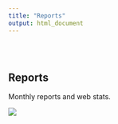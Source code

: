 ```yaml
---
title: "Reports"
output: html_document
---
```


<style type="text/css">
.title {
  display: none;
}

#getting-started img {
  margin-right: 10px;
}

</style>

<div class="row" style="padding-top: 30px;">
<div class="col-sm-6">

# **Reports**

Monthly reports and web stats.




</div>
<div class="col-sm-6">


![](images/no_psd.jpg)

</div>
